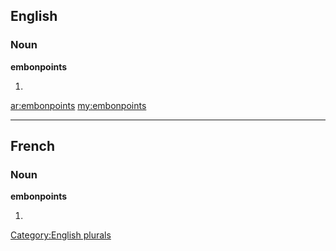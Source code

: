 ==English==

===Noun===
'''embonpoints'''

# {{plural of|[[embonpoint]]}}

[[Category:English plurals]]

[[ar:embonpoints]]
[[my:embonpoints]]

----
==French==

===Noun===
'''embonpoints''' {{m}}

# {{plural of|[[embonpoint]]|lang=fr}}
{{rfc-auto}}